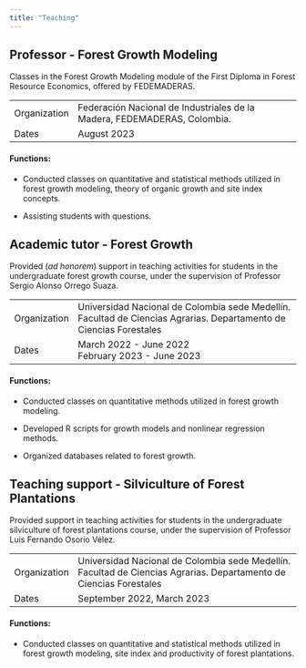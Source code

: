```yaml
---
title: "Teaching"
---
```


## Professor - Forest Growth Modeling

Classes in the Forest Growth Modeling module of the First Diploma in Forest Resource Economics, offered by FEDEMADERAS.

+--------------+--------------------------------------------------------------------------+
| Organization | Federación Nacional de Industriales de la Madera, FEDEMADERAS, Colombia. |
+--------------+--------------------------------------------------------------------------+
| Dates        | August 2023                                                              |
+--------------+--------------------------------------------------------------------------+

#### Functions:

-   Conducted classes on quantitative and statistical methods utilized in forest growth modeling, theory of organic growth and site index concepts.

-   Assisting students with questions.

## Academic tutor - Forest Growth

Provided (*ad honorem*) support in teaching activities for students in the undergraduate forest growth course, under the supervision of Professor Sergio Alonso Orrego Suaza.

+--------------+--------------------------------------------------------------------------------------------------------------------+
| Organization | Universidad Nacional de Colombia sede Medellín. Facultad de Ciencias Agrarias. Departamento de Ciencias Forestales |
+--------------+--------------------------------------------------------------------------------------------------------------------+
| Dates        | March 2022 - June 2022\                                                                                            |
|              | February 2023 - June 2023                                                                                          |
+--------------+--------------------------------------------------------------------------------------------------------------------+

#### Functions:

-   Conducted classes on quantitative methods utilized in forest growth modeling.

-   Developed R scripts for growth models and nonlinear regression methods.

-   Organized databases related to forest growth.

## Teaching support - Silviculture of Forest Plantations

Provided support in teaching activities for students in the undergraduate silviculture of forest plantations course, under the supervision of Professor Luis Fernando Osorio Vélez.

+--------------+--------------------------------------------------------------------------------------------------------------------+
| Organization | Universidad Nacional de Colombia sede Medellín. Facultad de Ciencias Agrarias. Departamento de Ciencias Forestales |
+--------------+--------------------------------------------------------------------------------------------------------------------+
| Dates        | September 2022, March 2023                                                                                         |
+--------------+--------------------------------------------------------------------------------------------------------------------+

#### Functions:

-   Conducted classes on quantitative and statistical methods utilized in forest growth modeling, site index and productivity of forest plantations.
